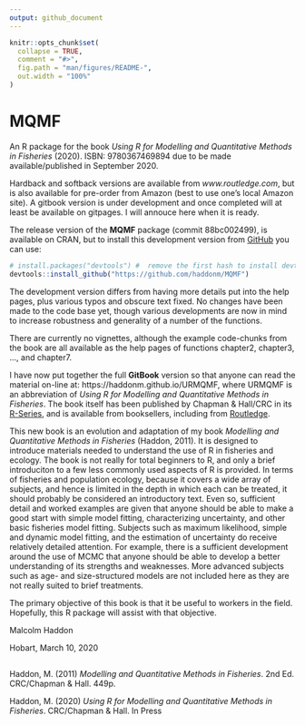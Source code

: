 ---
output: github_document
---

<!-- README.md is generated from this README.Rmd. Please do not edit that file -->

```{r, include = FALSE}
knitr::opts_chunk$set(
  collapse = TRUE,
  comment = "#>",
  fig.path = "man/figures/README-",
  out.width = "100%"
)
```

# MQMF

An R package for the book _Using R for Modelling and Quantitative Methods in Fisheries_ (2020).  ISBN: 9780367469894 due to be made available/published in September 2020.

Hardback and softback versions are available from _www.routledge.com_, but is also available for pre-order from Amazon (best to use one's local Amazon site). A gitbook version is under development and once completed will at least be available on gitpages. I will annouce here when it is ready.

The release version of the __MQMF__ package (commit 88bc002499), is available on CRAN, but to install this development version from [GitHub](https://github.com/) you can use:

```{r echo=TRUE, eval=FALSE}
# install.packages("devtools") #  remove the first hash to install devtools
devtools::install_github("https://github.com/haddonm/MQMF")
```

The development version differs from having more details put into the help pages, plus various typos and obscure text fixed. No changes have been made to the code base yet, though various developments are now in mind to increase robustness and generality of a number of the functions.

There are currently no vignettes, although the example code-chunks from the book are all available as the help pages of functions chapter2, chapter3, ..., and chapter7. 

I have now put together the full __GitBook__ version so that anyone can read the material on-line at: https://haddonm.github.io/URMQMF, where URMQMF is an abbreviation of _Using R for Modelling and Quantitative Methods in Fisheries_. The book itself has been published by Chapman & Hall/CRC in its [R-Series](https://www.routledge.com/Chapman--HallCRC-The-R-Series/book-series/CRCTHERSER), and is available from booksellers, including from  [Routledge](https://www.routledge.com/Using-R-for-Modelling-and-Quantitative-Methods-in-Fisheries/Haddon/p/book/9780367469887).   

This new book is an evolution and adaptation of my book _Modelling and Quantitative Methods in Fisheries_ (Haddon, 2011). It is designed to introduce materials needed to understand the use of R in fisheries and ecology. The book is not really for total beginners to R, and only a brief introduciton to a few less commonly used aspects of R is provided. In terms of fisheries and population ecology, because it covers a wide array of subjects, and hence is limited in the depth in which each can be treated, it should probably be considered an introductory text. Even so, sufficient detail and worked examples are given that anyone should be able to make a good start with simple model fitting, characterizing uncertainty, and other basic fisheries model fitting. Subjects such as maximum likelihood, simple and dynamic model fitting, and the estimation of uncertainty do receive relatively detailed attention. For example, there is a sufficient development around the use of MCMC that anyone should be able to develop a better understanding of its strengths and weaknesses. More advanced subjects such as age- and size-structured models are not included here as they are not really suited to brief treatments.

The primary objective of this book is that it be useful to workers in the field. Hopefully, this R package will assist with that objective.


Malcolm Haddon

Hobart, March 10, 2020

##
Haddon, M. (2011) _Modelling and Quantitative Methods in Fisheries_. 2nd Ed. CRC/Chapman & Hall. 449p.

Haddon, M. (2020) _Using R for Modelling and Quantitative Methods in Fisheries_. CRC/Chapman & Hall. In Press



